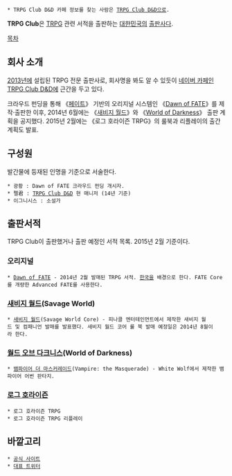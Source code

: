  * TRPG Club D&D 카페 정보를 찾는 사람은 [[TRPG Club D&D]]으로.

'''TRPG Club'''은 [[TRPG]] 관련 서적을 출판하는 [[대한민국]]의 [[출판사]]다.

[[목차]]

== 회사 소개 ==
[[2013년]]에 설립된 TRPG 전문 출판사로, 회사명을 봐도 알 수 있듯이 [[네이버 카페]]인 [[TRPG Club D&D]]에 근간을 두고 있다.

크라우드 펀딩을 통해 《[[페이트(TRPG)|페이트]]》 기반의 오리지널 시스템인 《[[Dawn of FATE]]》를 제작·출판한 이후, 2014년 6월에는 《[[새비지 월드]]》와 《[[World of Darkness]]》 출판 계획을 공지했다. 2015년 2월에는 《로그 호라이즌 TRPG》의 룰북과 리플레이의 출간 계획도 발표.

== 구성원 ==
발간물에 등재된 인명을 기준으로 서술한다.

 * 광황 : Dawn of FATE 크라우드 펀딩 개시자.
 * 펠君 : [[TRPG Club D&D]] 현 매니저 (14년 기준)
 * 이그니시스 : 소설가

== 출판서적 ==
TRPG Club이 출판했거나 출판 예정인 서적 목록. 2015년 2월 기준이다.

=== 오리지널 ===
 * [[Dawn of FATE]] - 2014년 2월 발매된 TRPG 서적. [[한국]]을 배경으로 한다. FATE Core를 개량한 Advanced FATE를 사용한다.

=== [[새비지 월드]](Savage World) ===
 * [[새비지 월드]](Savage World Core) - 피나클 엔터테인먼트에서 제작한 새비지 월드 및 컴패니언 발매를 발표했다. 새비지 월드 코어 룰 북 발매 예정일은 2014년 8월이라 한다.

=== [[월드 오브 다크니스]](World of Darkness) ===
 * [[뱀파이어 더 마스커레이드]](Vampire: the Masquerade) - White Wolf에서 제작한 뱀파이어 어번 판타지.

=== [[로그 호라이즌]] ===
 * 로그 호라이즌 TRPG
 * 로그 호라이즌 TRPG 리플레이

== 바깥고리 ==
 * [http://www.trpgclub.com/ 공식 사이트]
 * [https://twitter.com/TRPGClub 대표 트위터]
